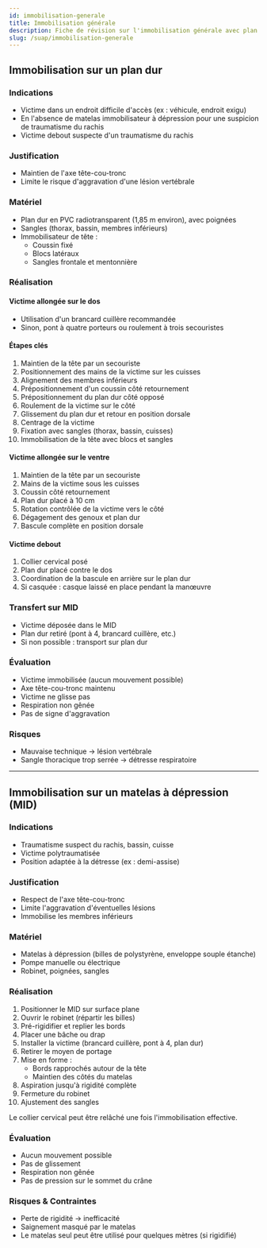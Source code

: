 ---
id: immobilisation-generale
title: Immobilisation générale
description: Fiche de révision sur l'immobilisation générale avec plan dur et matelas à dépression
slug: /suap/immobilisation-generale
---


## Immobilisation sur un plan dur

### Indications

- Victime dans un endroit difficile d'accès (ex : véhicule, endroit exigu)
- En l'absence de matelas immobilisateur à dépression pour une suspicion de traumatisme du rachis
- Victime debout suspecte d'un traumatisme du rachis

### Justification

- Maintien de l'axe tête-cou-tronc
- Limite le risque d'aggravation d'une lésion vertébrale

### Matériel

- Plan dur en PVC radiotransparent (1,85 m environ), avec poignées
- Sangles (thorax, bassin, membres inférieurs)
- Immobilisateur de tête :
  - Coussin fixé
  - Blocs latéraux
  - Sangles frontale et mentonnière

### Réalisation

#### Victime allongée sur le dos

- Utilisation d'un brancard cuillère recommandée
- Sinon, pont à quatre porteurs ou roulement à trois secouristes

#### Étapes clés

1. Maintien de la tête par un secouriste
2. Positionnement des mains de la victime sur les cuisses
3. Alignement des membres inférieurs
4. Prépositionnement d'un coussin côté retournement
5. Prépositionnement du plan dur côté opposé
6. Roulement de la victime sur le côté
7. Glissement du plan dur et retour en position dorsale
8. Centrage de la victime
9. Fixation avec sangles (thorax, bassin, cuisses)
10. Immobilisation de la tête avec blocs et sangles

#### Victime allongée sur le ventre

1. Maintien de la tête par un secouriste
2. Mains de la victime sous les cuisses
3. Coussin côté retournement
4. Plan dur placé à 10 cm
5. Rotation contrôlée de la victime vers le côté
6. Dégagement des genoux et plan dur
7. Bascule complète en position dorsale

#### Victime debout

1. Collier cervical posé
2. Plan dur placé contre le dos
3. Coordination de la bascule en arrière sur le plan dur
4. Si casquée : casque laissé en place pendant la manœuvre

### Transfert sur MID

- Victime déposée dans le MID
- Plan dur retiré (pont à 4, brancard cuillère, etc.)
- Si non possible : transport sur plan dur

### Évaluation

- Victime immobilisée (aucun mouvement possible)
- Axe tête-cou-tronc maintenu
- Victime ne glisse pas
- Respiration non gênée
- Pas de signe d'aggravation

### Risques

- Mauvaise technique → lésion vertébrale
- Sangle thoracique trop serrée → détresse respiratoire

---

## Immobilisation sur un matelas à dépression (MID)

### Indications

- Traumatisme suspect du rachis, bassin, cuisse
- Victime polytraumatisée
- Position adaptée à la détresse (ex : demi-assise)

### Justification

- Respect de l'axe tête-cou-tronc
- Limite l'aggravation d'éventuelles lésions
- Immobilise les membres inférieurs

### Matériel

- Matelas à dépression (billes de polystyrène, enveloppe souple étanche)
- Pompe manuelle ou électrique
- Robinet, poignées, sangles

### Réalisation

1. Positionner le MID sur surface plane
2. Ouvrir le robinet (répartir les billes)
3. Pré-rigidifier et replier les bords
4. Placer une bâche ou drap
5. Installer la victime (brancard cuillère, pont à 4, plan dur)
6. Retirer le moyen de portage
7. Mise en forme :
   - Bords rapprochés autour de la tête
   - Maintien des côtés du matelas
8. Aspiration jusqu'à rigidité complète
9. Fermeture du robinet
10. Ajustement des sangles

<Admonition type="info">
Le collier cervical peut être relâché une fois l'immobilisation effective.
</Admonition>

### Évaluation

- Aucun mouvement possible
- Pas de glissement
- Respiration non gênée
- Pas de pression sur le sommet du crâne

### Risques & Contraintes

- Perte de rigidité → inefficacité
- Saignement masqué par le matelas
- Le matelas seul peut être utilisé pour quelques mètres (si rigidifié)
